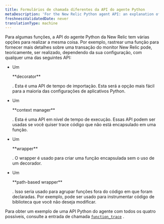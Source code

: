 ```yaml
---
title: Formulários de chamada diferentes da API do agente Python
metaDescription: 'For the New Relic Python agent API: an explanation of varied call forms for some API functions.'
freshnessValidatedDate: never
translationType: machine
---
```


Para algumas funções, a API do agente Python da New Relic tem várias opções para realizar a mesma coisa. Por exemplo, rastrear uma função para fornecer mais detalhes sobre uma transação do monitor New Relic pode, teoricamente, ser realizado, dependendo da sua configuração, com qualquer uma das seguintes API:

* Um

  <DNT>
    **decorator**
  </DNT>

  . Esta é uma API de tempo de importação. Esta será a opção mais fácil para a maioria das configurações de aplicativos Python.

* Um

  <DNT>
    **context manager**
  </DNT>

  . Esta é uma API em nível de tempo de execução. Essas API podem ser usadas se você quiser trace código que não está encapsulado em uma função.

* Um

  <DNT>
    **wrapper**
  </DNT>

  . O wrapper é usado para criar uma função encapsulada sem o uso de um decorador.

* Um

  <DNT>
    **path-based wrapper**
  </DNT>

  . Isso seria usado para agrupar funções fora do código em que foram declaradas. Por exemplo, pode ser usado para instrumentar código de biblioteca que você não deseja modificar.

Para obter um exemplo de uma API Python do agente com todos os quatro possíveis, consulte a entrada de chamada [`function_trace`](/docs/agents/python-agent/python-agent-api/function_trace) .

